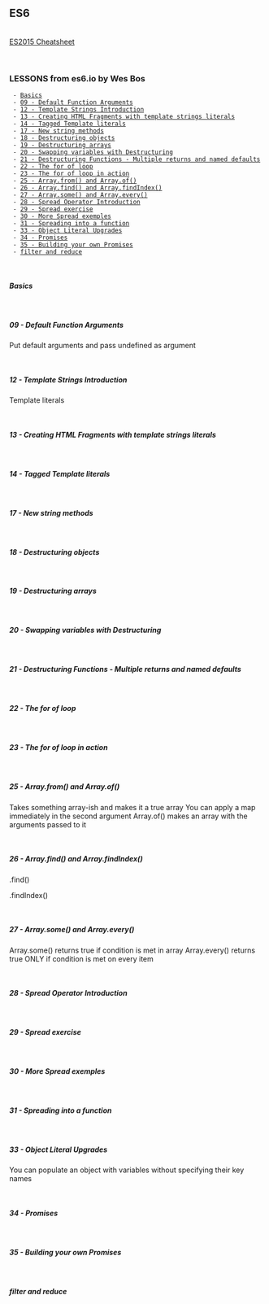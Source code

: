 == ES6 ==
<br />
[[http://ricostacruz.com/cheatsheets/es6.html|ES2015 Cheatsheet]]

<br />

=== LESSONS from es6.io by Wes Bos ===

  - [[#Basics|Basics]]
  - [[#09 - Default Function Arguments|09 - Default Function Arguments]]
  - [[#12 - Template Strings Introduction|12 - Template Strings Introduction]]
  - [[#13 - Creating HTML Fragments with template strings literals|13 - Creating HTML Fragments with template strings literals]]
  - [[#14 - Tagged Template literals|14 - Tagged Template literals]]
  - [[#17 - New string methods|17 - New string methods]]
  - [[#18 - Destructuring objects|18 - Destructuring objects]]
  - [[#19 - Destructuring arrays|19 - Destructuring arrays]]
  - [[#20 - Swapping variables with Destructuring|20 - Swapping variables with Destructuring]]
  - [[#21 - Destructuring Functions - Multiple returns and named defaults|21 - Destructuring Functions - Multiple returns and named defaults]]
  - [[#22 - The for of loop|22 - The for of loop]]
  - [[#23 - The for of loop in action|23 - The for of loop in action]]
  - [[#25 - Array.from() and Array.of()|25 - Array.from() and Array.of()]]
  - [[#26 - Array.find() and Array.findIndex()|26 - Array.find() and Array.findIndex()]]
  - [[#27 - Array.some() and Array.every()|27 - Array.some() and Array.every()]]
  - [[#28 - Spread Operator Introduction|28 - Spread Operator Introduction]]
  - [[#29 - Spread exercise|29 - Spread exercise]]
  - [[#30 - More Spread exemples|30 - More Spread exemples]]
  - [[#31 - Spreading into a function|31 - Spreading into a function]]
  - [[#33 - Object Literal Upgrades|33 - Object Literal Upgrades]]
  - [[#34 - Promises|34 - Promises]]
  - [[#35 - Building your own Promises|35 - Building your own Promises]]
  - [[#filter and reduce|filter and reduce]]

<br/>

===== Basics =====
{{{class="javascript"
  const constVariableg = "string"; // can only be defined once. Global.
  let letVariable = "string"; // can only be defined once, throws an error otherwise. Scoped.
  var varVariable = "string"; // can be redefined at will.
}}}

<br/>

===== 09 - Default Function Arguments =====
Put default arguments and pass undefined as argument
{{{class="javascript"
    function becomeBetter(goal, average = 50, effort = 200) {...
    };
    becomeBetter(100, undefined, 50);
}}}

<br/>

===== 12 - Template Strings Introduction =====
Template literals
{{{class="javascript"
    var backticks = `My name is ${github}`;
}}}

<br/>

===== 13 - Creating HTML Fragments with template strings literals =====
{{{class="javascript"
  const developer = {
    name: "Cool Guy",
    age: 123,
    fun: true
  };

  const longString = `
    <div class="long">
      <span>${developer.name}</span>
      <p>${developer.age}</p>
    </div>
  `;

  const people = [
    {name: "Mike", age: 23},
    {name: "John", age: 43}
  ];

  const team = `
    <ul>
      ${people.map(person => `
          <li>${person.name} is ${person.age}</li>
        `).join("")}
    </ul>
  `;
}}}

<br/>

===== 14 - Tagged Template literals =====
{{{class="javascript"
  // strings ==  array of 'bio' substrings
  // ...values == array of variables name and age
  function wrapContent(strings, ...values) {
    let str = '';
    strings.forEach((string, i) => {
      str += `${string} <strong>${(values[i] || '')}</strong>`;
    });
    return str
  };

  const name = "Johnny";
  const age = 52;
  const bio = wrapContent`The dude's name is ${name}; he's ${age}`;
}}}

<br/>

===== 17 - New string methods =====
{{{class="javascript"
  let abc = "ABC"
  // .startsWith()
    abc.startsWith("A"); // true
    abc.startsWith("B", 1); // true
  // .endsWith()
    abc.endsWith("C"); // true
  // .includes()
    abc.includes("AB"); // true
  // .repeat()
    abc.repeat(2); // "ABCABC"
}}}

<br/>

===== 18 - Destructuring objects =====
{{{class="javascript"
  const france = {
    continent: "Europe",
    language: "French",
    sites: {
      castle: "Versailles"
    }
  };
  const { continent, language:lang } = france;
  const { castle } = france.sites;
  // yields `const castle`, `const continent` and `const lang`
  const settings = { width: 300, color: 'black' };  // height, fontSize
  const { width = 100, height = 100, color = 'blue', fontSize = 25} = settings;
  const { w: width = 500, h: height = 800 } = { w: 600 };
}}}

<br/>

===== 19 - Destructuring arrays =====
{{{class="javascript"
  const france = ["french", 60000000, "Europe", "Sarkozy", "Hollande", "Pompidou"];
  // const france = "french,60000000,Europe";
  const [language, population, continent, ...presidents] = france;
}}}

<br/>

===== 20 - Swapping variables with Destructuring =====
{{{class="javascript"
  let first = "first";
  let second = "second";
  [first, second] = [second, first];
}}}

<br/>

===== 21 - Destructuring Functions - Multiple returns and named defaults =====
{{{class="javascript"
  function convertCurrency(amount) {
    const converted = {
      USD: amount * 10,
      GBP: amount * 5,
      EUR: amount * 8
    };
    return converted;
  };
  const { USD, EUR } = convertCurrency(123);
}}}

<br/>

===== 22 - The for of loop =====
{{{class="javascript"
  // for OF yields the value, while IN yields the index
  const devs = ["john", "joe"];
  for (const dev of devs) {
    console.log(dev)
  }; // -> "john", "joe"
}}}

<br/>

===== 23 - The for of loop in action =====
{{{class="javascript"
  // `.entries` creates an iterable "array prototype"
    for (const [index, name] of devs.entries()) {
      console.log(`${name} is at index ${index}`)
    };
  // Read the arguments passed to the function
    function unkownArgumentsAmount() {
      console.log(arguments)
    };
}}}

<br/>

===== 25 - Array.from() and Array.of() =====
Takes something array-ish and makes it a true array
You can apply a map immediately in the second argument
{{{class="javascript"
  const ps = document.querySelectorAll("p .exemple")
  const arrDivs = Array.from(ps, exemple => {
    return exemple.textContent;
  });
}}}
Array.of() makes an array with the arguments passed to it


<br/>

===== 26 - Array.find() and Array.findIndex() =====
.find()
{{{class="javascript"
    const group = [{"id": "1", "name": "me"}, {"id": "2", "name": "you"}];
    const person = group.find(person => person.name === "you");
    // Object {id: "2", name: "you"}
}}}

.findIndex()
{{{class="javascript"
    const personIndex = group.findIndex(person => person.name === "you");
    // 1
}}}

<br/>

===== 27 - Array.some() and Array.every() =====
Array.some() returns true if condition is met in array
Array.every() returns true ONLY if condition is met on every item
{{{class="javascript"
  const ages = Array.from(19, 21, 32, 25, 59);
  const oldEnough = ages.every(age => age >= 21); // false
  const leaderInGroup = ages.some(age => age >= 21); // true
}}}

<br/>

===== 28 - Spread Operator Introduction =====
{{{class="javascript"
  const people = ["John", "Mary", "Jack"];
  const twins = ["John", "Mary", "Jack"];
  const everybody = [...people, ...twins];
  // Duplicate an array
  const newEverybody = [...everybody];
}}}

<br/>

===== 29 - Spread exercise =====
{{{class="javascript"
  const heading = document.querySelector('.jump');
  heading.innerHTML = sparanWrap(heading.textContent);
  function sparanWrap(word) {
    return [...word].map(letter => `<span>${letter}</span>`).join('');
  };
}}}

<br/>

===== 30 - More Spread exemples =====
{{{class="javascript"
  const comments = [
    {id: 1, content: "Hey"},
    {id: 2, content: "Bonjour"},
    {id: 3, content: "Hola"},
  ];
  const whereFrance = comments.findIndex(comment => comment.content === "Bonjour");
  const noFrance = [...comments.slice(0, whereFrance), ...comments.slice(whereFrance + 1)];
  console.log(noFrance)
}}}

<br/>

===== 31 - Spreading into a function =====
{{{class="javascript"
  const people = ["John", "Mary", "Jack"];
  const singer = ["Sinatra", "Goodnight Irene"];
  twins.push(...people);
  function singer(singerName, song) {
    console.log(`${singerName} sang ${song}`);
  };
  singer(...twins)
}}}

<br/>

===== 33 - Object Literal Upgrades =====
You can populate an object with variables without specifying their key names
{{{class="javascript"
    const firstName = "John";
    const lastName = "Doe";
    const person = { firstName, lastName } // Object {firstName: "John", lastName: "Doe"}
  // functions in Object
    const modal = {
      create(selector) {
        // use this
      },
      create: function(selector) {
        // instead of this
      }
    };

  // create keys on the fly
    const total = {
      [lastName]: lastName,
      [`${lastName}Classy`]: `de ${lastName}`
    };

  // 'zip' two arrays
    const firstSinger = ["Frank", "Mark"];
    const lastSinger = ["Sinatra", "Knopfler"];
    const singer = {
      [firstSinger.shift()]: lastSinger.shift(),
      [firstSinger.shift()]: lastSinger.shift(),
    }
}}}

<br/>

===== 34 - Promises =====
{{{class="javascript"
  const posts = fetch("http://some.api/url/get/items");
  posts.then(data => data.json)
       .then(data => { console.log(data) })
       .catch((err) => { console.log(err) })
}}}

<br/>

===== 35 - Building your own Promises =====
{{{class="javascript"
  const p = new Promise((resolve, reject) => {
    setTimeout(() => {
      reject(Error("This error is wrapped in an error Object"));
    }, 1000);
  });
  p.then("Hey").catch((error) => console.log(error));
}}}

<br/>

===== filter and reduce =====
{{{class="javascript"
  const numbers = [3, 62, 234, 7, 23, 74, 23, 76, 92];
  const result = numbers.filter(number => number >= 70)
    .reduce((a, b) => {
      return a + b
    }, 0);

// Refactor functions to arrow functions
  const names = ['wes', 'kait', 'lux'];

  const fullNames = names.map(function(name) {
    return `${name} bos`;
  });

  const fullNames2 = names.map((name) => {
    return `${name} bos`;
  });

  const fullNames3 = names.map(name => {
    return `${name} bos`;
  });

  const fullNames4 = names.map(name => `${name} bos`);

  const fullNames5 = names.map(() => `cool bos`);

  const sayMyName = (name) => {
    alert(`Hello ${name}!`)
  }

  sayMyName('Wes');
}}}
